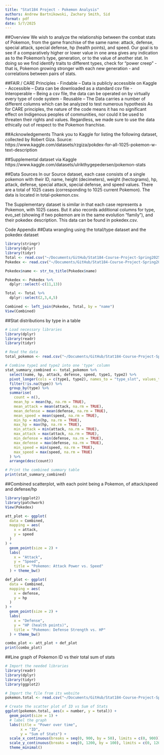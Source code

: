 ```yaml
---
title: "Stat184 Project - Pokemon Analysis"
authors: Andrew Bartnikowski, Zachary Smith, Sid
format: pdf
date: 5/7/2025
---
```

##Overview
We wish to analyze the relationship between the combat stats of Pokemon, from the game franchise of the same name: attack, defense, special attack, special defense, hp (health points), and speed. Our goal is to see if a comparatively higher or lower value in one area gives any indication as to the Pokemon's type, generation, or to the value of another stat. In doing so we find identify traits to different types, check for "power creep" - that is, Pokemon growing stronger with each new generation - and correlations between pairs of stats.

##FAIR / CARE Principles
- Findable – Data is publicly accessible on Kaggle
- Accessible – Data can be downloaded as a standard csv file
- Interoperable – Being a csv file, the data can be operated on by virtually every type of code system
- Reusable – The Data carries a number of different columns which can be analyzed to test numerous hypothesis
As for CARE principles, the nature of the code means it has no significant effect on Indigenous peoples of communities, nor could it be used to threaten their rights and values. Regardless, we made sure to use the data ethically out of respect to the Pokemon franchise.

##Acknowledgements
Thank you to Kaggle for listing the following dataset, collected by Robert Giza. Source: https://www.kaggle.com/datasets/rzgiza/pokdex-for-all-1025-pokemon-w-text-description

##Supplemental dataset via Kaggle
https://www.kaggle.com/datasets/ulrikthygepedersen/pokemon-stats

##Data Sources
In our Source dataset, each case consists of a single pokemon with their ID, name, height (decimeters), weight (hectograms), hp, attack, defense, special attack, special defense, and speed values. There are a total of 1025 cases (corresponding to 1025 current Pokemon). The data is located in total-pokemon.csv.

The Supplementary dataset is similar in that each case represents a Pokemon, with 1025 cases. But it also records additional columns for type, evo_set (showing if two pokemon are in the same evolution "family"), and their pokedex description. This data can be found in pokedex.csv.

Code Appendix
##Data wrangling using the total/type dataset and the pokedex dataset
```r
library(stringr)
library(dplyr)
library(tidyr)
Total <- read.csv("~/Documents/GitHub/Stat184-Course-Project-Spring2025/total-pokemon.csv")
Pokedex <- read.csv("~/Documents/GitHub/Stat184-Course-Project-Spring2025/pokedex.csv")

Pokedex$name <- str_to_title(Pokedex$name)

Pokedex <- Pokedex %>% 
  dplyr::select(-c(11,13))

Total <- Total %>% 
  dplyr::select(2,3,4,5)

Combined <- left_join(Pokedex, Total, by = "name")
View(Combined)
```
##Stat distributions by type in a table
```r
# Load necessary libraries
library(dplyr)
library(readr)
library(tidyr)

# Read the data
total_pokemon <- read.csv("~/Documents/GitHub/Stat184-Course-Project-Spring2025/total-pokemon.csv")

# Combine type1 and type2 into one 'type' column
stat_summary_combined <- total_pokemon %>%
  select(name, hp, attack, defense, speed, type1, type2) %>%
  pivot_longer(cols = c(type1, type2), names_to = "type_slot", values_to = "type") %>%
  filter(!is.na(type)) %>%
  group_by(type) %>%
  summarise(
    count = n(),
    mean_hp = mean(hp, na.rm = TRUE),
    mean_attack = mean(attack, na.rm = TRUE),
    mean_defense = mean(defense, na.rm = TRUE),
    mean_speed = mean(speed, na.rm = TRUE),
    min_hp = min(hp, na.rm = TRUE),
    max_hp = max(hp, na.rm = TRUE),
    min_attack = min(attack, na.rm = TRUE),
    max_attack = max(attack, na.rm = TRUE),
    min_defense = min(defense, na.rm = TRUE),
    max_defense = max(defense, na.rm = TRUE),
    min_speed = min(speed, na.rm = TRUE),
    max_speed = max(speed, na.rm = TRUE)
  ) %>%
  arrange(desc(count))

# Print the combined summary table
print(stat_summary_combined)

```


##Combined scatterplot, with each point being a Pokemon, of attack/speed and defense/hp
```r
library(ggplot2)
library(patchwork)
View(Pokedex)

att_plot <- ggplot(
  data = Combined,
  mapping = aes(
    x = attack,
    y = speed
  ) 
) +
  geom_point(size = 2) +
  labs(
    x = "Attack",
    y = "Speed",
    title = "Pokemon: Attack Power vs. Speed"
  ) + theme_bw()

def_plot <- ggplot(
  data = Combined,
  mapping = aes(
    x = defense,
    y = hp
  ) 
) +
  geom_point(size = 2) +
  labs(
    x = "Defense",
    y = "HP (health points)",
    title = "Pokemon: Defense Strength vs. HP"
  ) + theme_bw()

combo_plot <- att_plot + def_plot
print(combo_plot)
```
##Line graph of Pokemon ID vs their total sum of stats
```r
# Import the needed libraries
library(readr)
library(dplyr)
library(tidyr)
library(ggplot2)

# Import the file from its website
pokemon.total <- read.csv("~/Documents/GitHub/Stat184-Course-Project-Spring2025/total-pokemon.csv")

# Create the scatter plot of ID vs Sum of Stats
ggplot(pokemon.total, aes(x = number, y = total)) +
  geom_point(size = 1) +
  # label the graph
  labs(title = "Power over time",
       x = "ID",
       y = "Sum of Stats") + 
  scale_x_continuous(breaks = seq(0, 900, by = 50), limits = c(0, 900)) +
  scale_y_continuous(breaks = seq(0, 1200, by = 100), limits = c(0, 1200)) +
  theme_minimal()
```
